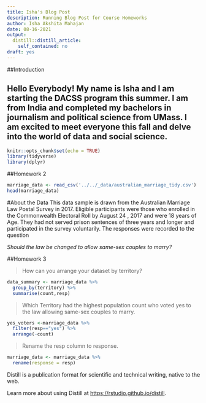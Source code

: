 ```yaml
---
title: Isha's Blog Post
description: Running Blog Post for Course Homeworks
author: Isha Akshita Mahajan
date: 08-16-2021
output:
  distill::distill_article:
    self_contained: no
draft: yes
---
```


##Introduction

Hello Everybody! My name is Isha and I am starting the DACSS program this summer. I am from India and completed my bachelors in journalism and political science from UMass. I am excited to meet everyone this fall and delve into the world of data and social science. 
---
```r
knitr::opts_chunk$set(echo = TRUE)
library(tidyverse)
library(dplyr)
```

##Homework 2 

```r
marriage_data <- read_csv('../../_data/australian_marriage_tidy.csv')
head(marriage_data)
```


#About the Data 
This data sample is drawn from the Australian Marriage Law Postal Survey in 2017. Eligible participants were those who enrolled in the Commonwealth Electoral Roll by August 24 , 2017 and were 18 years of Age. They had not served prison sentences of three years and longer and participated in the survey voluntarily. The responses were recorded to the question 

*Should the law be changed to allow same-sex couples to marry?*

##Homework 3

>How can you arrange your dataset by territory? 

```r
data_summary <- marriage_data %>% 
  group_by(territory) %>% 
  summarise(count,resp)
```


>Which Territory had the highest population count who voted yes to the law allowing same-sex couples to marry. 

```r
yes_voters <-marriage_data %>% 
  filter(resp=="yes") %>% 
  arrange(-count) 
```

>Rename the resp column to response. 

```r
marriage_data <- marriage_data %>% 
  rename(response = resp)
```



Distill is a publication format for scientific and technical writing, native to the web.

Learn more about using Distill at <https://rstudio.github.io/distill>.


